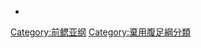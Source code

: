 {{catmore}}
{{Commonscat|Gastropoda}}

* {{ITIS|ID=69461 |taxon= Archaeogastropoda}}

[[Category:前鳃亚纲|Category:前鳃亚纲]]
[[Category:棄用腹足綱分類|Category:棄用腹足綱分類]]